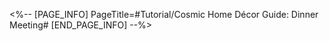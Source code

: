 <%-- [PAGE_INFO]
PageTitle=#Tutorial/Cosmic Home Décor Guide: Dinner Meeting#
[END_PAGE_INFO] --%>
{{Tutorial
|sort      = 819501
|title     = Cosmic Home Décor Guide: Dinner Meeting
|subtitle  = 
|type      = 
|about     = 
|image1    = Tutorial Cosmic Home Décor Guide Dinner Meeting 1.png{{subst:void|<!--$UPLOAD:<<SpriteOutput/TutorialPic/TutorialPage_819501.png>-<Tutorial Cosmic Home Décor Guide Dinner Meeting 1.png>-<Tutorial Files>>-->}}
|text1     = During the {{Color|h|nobold=1|Dinner Meeting}} phase, you can select and submit Duty Reports to obtain {{Color|h|nobold=1|Express Funds}} based on the score received from Pom-Pom.
|image2    = Tutorial Cosmic Home Décor Guide Dinner Meeting 2.png{{subst:void|<!--$UPLOAD:<<SpriteOutput/TutorialPic/TutorialPage_819502.png>-<Tutorial Cosmic Home Décor Guide Dinner Meeting 2.png>-<Tutorial Files>>-->}}
|text2     = The higher your members' {{Color|h|nobold=1|Duty Level}}, the higher the {{Color|h|nobold=1|base score}} of their corresponding Duty Report will be as well.
|image3    = Tutorial Cosmic Home Décor Guide Dinner Meeting 3.png{{subst:void|<!--$UPLOAD:<<SpriteOutput/TutorialPic/TutorialPage_819503.png>-<Tutorial Cosmic Home Décor Guide Dinner Meeting 3.png>-<Tutorial Files>>-->}}
|text3     = When submitting similar reports, you can create a {{Color|h|nobold=1|report bundle}}, increase your {{Color|h|nobold=1|score efficiency}}, and obtain higher scores from Pom-Pom.
|image4    = Tutorial Cosmic Home Décor Guide Dinner Meeting 4.png{{subst:void|<!--$UPLOAD:<<SpriteOutput/TutorialPic/TutorialPage_819505.png>-<Tutorial Cosmic Home Décor Guide Dinner Meeting 4.png>-<Tutorial Files>>-->}}
|text4     = Using {{Color|h|nobold=1|"Mental Reset"}}, you can discard selected reports and draw the same number of new ones. Please note that each team member has a limit on the total number of reports.
|image5    = Tutorial Cosmic Home Décor Guide Dinner Meeting 5.png{{subst:void|<!--$UPLOAD:<<SpriteOutput/TutorialPic/TutorialPage_819504.png>-<Tutorial Cosmic Home Décor Guide Dinner Meeting 5.png>-<Tutorial Files>>-->}}
|text5     = Get as high of a score as you can from Pom-Pom within the limited number of "Mental Reset" and "Submit Report" attempts. Do your best to earn Express Funds!
}}
